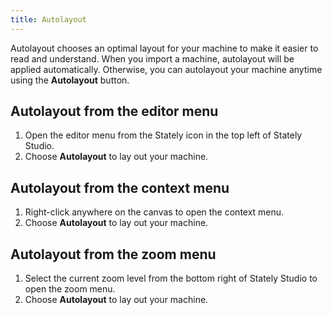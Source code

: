 ```yaml
---
title: Autolayout
---
```



Autolayout chooses an optimal layout for your machine to make it easier to read and understand. When you import a machine, autolayout will be applied automatically. Otherwise, you can autolayout your machine anytime using the <Wand size={18} /> **Autolayout** button.

## Autolayout from the editor menu

1. Open the editor menu from the Stately icon in the top left of Stately Studio.
2. Choose <Wand size={18} /> **Autolayout** to lay out your machine.

## Autolayout from the context menu

1. Right-click anywhere on the canvas to open the context menu.
2. Choose <Wand size={18} /> **Autolayout** to lay out your machine.

## Autolayout from the zoom menu

1. Select the current zoom level from the bottom right of Stately Studio to open the zoom menu.
2. Choose <Wand size={18} /> **Autolayout** to lay out your machine.
